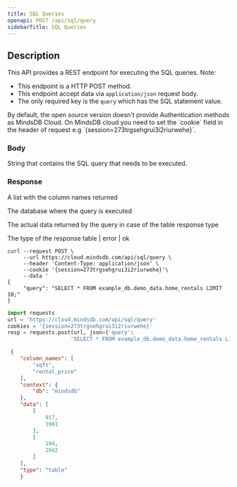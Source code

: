 ```yaml
---
title: SQL Queries
openapi: POST /api/sql/query
sidebarTitle: SQL Queries
---
```


## Description

This API provides a REST endpoint for executing the SQL queries. Note:

* This endpoint is a HTTP POST method.
* This endpoint accept data via `application/json` request body. 
* The only required key is the `query` which has the SQL statement value.
<Note>
By default, the open source version doesn't provide Authentication methods as MindsDB Cloud. 
On MindsDB cloud you need to set the `cookie` field in the header of request e.g  `{session=273trgsehgrui3i2riurwehe}`. 
</Note>

### Body

<ParamField body='query' type='string' required>

String that contains the SQL query that needs to be executed. 

</ParamField>

### Response

<ResponseField name="column_names" type="array" required>  

A list with the column names returned

</ResponseField>

<ResponseField name="context" type="object" required>  
 
The database where the query is executed

</ResponseField>

<ResponseField name="data" type="array">  
    
The actual data returned by the query in case of the table response type
</ResponseField>

<ResponseField name="type" type="string">  
     
The type of the response table | error | ok
</ResponseField>


<RequestExample>

```shell Shell
curl --request POST \
     --url https://cloud.mindsdb.com/api/sql/query \
     --header 'Content-Type: application/json' \
     --cookie '{session=273trgsehgrui3i2riurwehe}'\
     --data '
{
     "query": "SELECT * FROM example_db.demo_data.home_rentals LIMIT 10;"
}

```


```python Python
import requests
url = 'https://cloud.mindsdb.com/api/sql/query'
cookies = '{session=273trgsehgrui3i2riurwehe}'
resp = requests.post(url, json={'query': 
                    'SELECT * FROM example_db.demo_data.home_rentals LIMIT 10;', cookies=cookies})
```

</RequestExample>

<ResponseExample>

```json Response
 {
    "column_names": [
        "sqft",
        "rental_price"
    ],
    "context": {
        "db": "mindsdb"
    },
    "data": [
        [
            917,
            3901
        ],
        [
            194,
            2042
        ]
    ],
    "type": "table"
    }
```

</ResponseExample>
